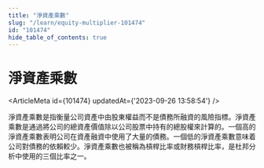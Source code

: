 ```yaml
---
title: "淨資產乘數"
slug: "/learn/equity-multiplier-101474"
id: "101474"
hide_table_of_contents: true
---
```



# 淨資產乘數

<ArticleMeta id={101474} updatedAt={'2023-09-26 13:58:54'} />
<div className='border-solid border-b border-t-0 my-4 border-[var(--ifm-color-gray-300)]' />

淨資產乘數是指衡量公司資產中由股東權益而不是債務所融資的風險指標。淨資產乘數是通過將公司的總資產價值除以公司股票中持有的總股權來計算的。一個高的淨資產乘數表明公司在資產融資中使用了大量的債務。一個低的淨資產乘數意味着公司對債務的依賴較少。淨資產乘數也被稱為槓桿比率或財務槓桿比率，是杜邦分析中使用的三個比率之一。
